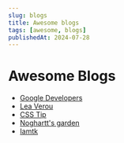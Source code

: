 ```yaml
---
slug: blogs
title: Awesome blogs
tags: [awesome, blogs]
publishedAt: 2024-07-28
---
```


# Awesome Blogs

- [Google Developers](https://developer.chrome.com/blog)
- [Lea Verou](https://lea.verou.me/)
- [CSS Tip](https://css-tip.com/)
- [Noghartt's garden](https://noghartt.dev/)
- [Iamtk](https://www.iamtk.co/)
